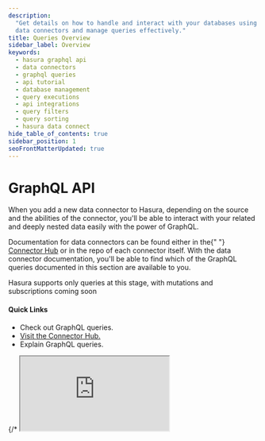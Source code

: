 ```yaml
---
description:
  "Get details on how to handle and interact with your databases using Hasura's GraphQL API. Learn methods to initialize
  data connectors and manage queries effectively."
title: Queries Overview
sidebar_label: Overview
keywords:
  - hasura graphql api
  - data connectors
  - graphql queries
  - api tutorial
  - database management
  - query executions
  - api integrations
  - query filters
  - query sorting
  - hasura data connect
hide_table_of_contents: true
sidebar_position: 1
seoFrontMatterUpdated: true
---
```



# GraphQL API

<div className="overview-header">
  <div className="overview-text">
    <p>
      When you add a new data connector to Hasura, depending on the source and the abilities of the connector, you'll be
      able to interact with your related and deeply nested data easily with the power of GraphQL.
    </p>
    <p>
      Documentation for data connectors can be found either in the{" "}
      <a href="https://hasura.io/connectors">Connector Hub</a> or in the repo of each connector itself. With the data
      connector documentation, you'll be able to find which of the GraphQL queries documented in this section are
      available to you.
    </p>
    <p>Hasura supports only queries at this stage, with mutations and subscriptions coming soon</p>
    <h4>Quick Links</h4>
    <ul>
      <li>
        <VersionedLink to="/graphql-api/queries/">Check out GraphQL queries.</VersionedLink>
      </li>
      <li>
        <a href={"https://hasura.io/connector"}>Visit the Connector Hub.</a>
      </li>
      <li>
        <VersionedLink to="/graphql-api/explain/">Explain GraphQL queries.</VersionedLink>
      </li>
    </ul>
  </div>
  {/* <iframe
    src="https://www.youtube.com/embed/edrjbjvvRow"
    allow="accelerometer; autoplay; encrypted-media; gyroscope; picture-in-picture"
    allowFullScreen
  /> */}
</div>

## Interacting with your data

<div className="overview-gallery">
  <VersionedLink to="/graphql-api/queries/filters/index/">
    <div className="card">
      <h3>Filter query results</h3>
      <p>
        Learn how to filter query results using <code>where</code> arguments.
      </p>
    </div>
  </VersionedLink>
  <VersionedLink to="/graphql-api/queries/sorting/">
    <div className="card">
      <h3>Sort query results</h3>
      <p>
        Learn how to sort query results using the <code>order_by</code> argument.
      </p>
    </div>
  </VersionedLink>
  <VersionedLink to="/graphql-api/mutations/typescript/">
    <div className="card">
      <h3>Modify your data using the TypeScript connector</h3>
      <p>Learn how to modify your data using the TypeScript connector via a CQS pattern.</p>
    </div>
  </VersionedLink>
  <VersionedLink to="/graphql-api/explain/">
    <div className="card">
      <h3>Explaining GraphQL Query Execution</h3>
      <p>Learn how to get the query plan for your GraphQL queries.</p>
    </div>
  </VersionedLink>
</div>
